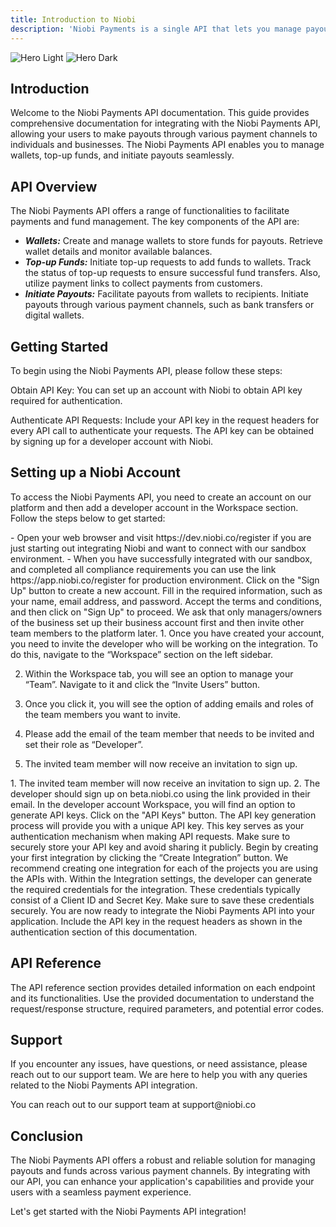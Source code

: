```yaml
---
title: Introduction to Niobi
description: 'Niobi Payments is a single API that lets you manage payouts to a variety of payment channels from your Niobi Balance.'
---
```


<img
  className="block dark:hidden"
  src="/images/hero-light.svg"
  alt="Hero Light"
/>
<img
  className="hidden dark:block"
  src="/images/hero-dark.svg"
  alt="Hero Dark"
/>

## Introduction

Welcome to the Niobi Payments API documentation. This guide provides comprehensive documentation for integrating with the Niobi Payments API, allowing your users to make payouts through various payment channels to individuals and businesses.
The Niobi Payments API enables you to manage wallets, top-up funds, and initiate payouts seamlessly.

## API Overview

The Niobi Payments API offers a range of functionalities to facilitate payments and fund management. The key components of the API are:

- ***Wallets:*** Create and manage wallets to store funds for payouts. Retrieve wallet details and monitor available balances. 
- ***Top-up Funds:*** Initiate top-up requests to add funds to wallets. Track the status of top-up requests to ensure successful fund transfers. Also, utilize payment links to collect payments from customers. 
- ***Initiate Payouts:*** Facilitate payouts from wallets to recipients. Initiate payouts through various payment channels, such as bank transfers or digital wallets.

## Getting Started

To begin using the Niobi Payments API, please follow these steps:

Obtain API Key: You can set up an account with Niobi to obtain API key required for authentication.

Authenticate API Requests: Include your API key in the request headers for every API call to authenticate your requests. The API key can be obtained by signing up for a developer account with Niobi.

## Setting up a Niobi Account

To access the Niobi Payments API, you need to create an account on our platform and then add a developer account in the Workspace section. Follow the steps below to get started:

<Steps>
 <Step title="Selecting environment">
  - Open your web browser and visit https://dev.niobi.co/register if you are just starting out integrating Niobi and want to connect with our sandbox environment.
  - When you have successfully integrated with our sandbox, and completed all compliance requirements you can use the link
   https://app.niobi.co/register for production environment.
 </Step>
 <Step title="Registration">
   Click on the "Sign Up" button to create a new account. Fill in the required information, such as your name, email address, and password. Accept the terms and conditions, and then click on "Sign Up" to proceed. We ask that only managers/owners of the business set up their business account first and
    then invite other team members to the platform later.
 </Step>
 <Step title="Inviting a user">
  1. Once you have created your account, you need to invite the developer who will be working on the integration. 
  To do this, navigate to the “Workspace” section on the left sidebar.

  2. Within the Workspace tab, you will see an option to manage your “Team”.
   Navigate to it and click the “Invite Users” button.

  3. Once you click it, you will see the option of adding emails and roles of the team members you want to invite.

  4. Please add the email of the team member that needs to be invited and set their role as “Developer”.

  5. The invited team member will now receive an invitation to sign up.
 </Step>
 <Step title="Registering developer account">
  1. The invited team member will now receive an invitation to sign up.
  2.  The developer should sign up on beta.niobi.co using the link provided in their email.
 </Step>
 <Step title="Generating API Keys">
   In the developer account Workspace, you will find an option to generate API keys. Click on the "API Keys" button. The API key generation process will provide you with a unique API key. This key serves as your authentication mechanism when making API requests. Make sure to securely store your API key and avoid sharing it publicly.
 </Step>
 <Step title="Creating a new integration">
 Begin by creating your first integration by clicking the “Create Integration” button. We recommend creating one integration for each of the projects you are using the APIs with.
 </Step>
 <Step title="Creating credentials">
  Within the Integration settings, the developer can generate the required credentials for the integration. These credentials typically consist of a Client ID and Secret Key. Make sure to save these credentials securely.
 </Step>
 <Step title="Using the credentials">
 You are now ready to integrate the Niobi Payments API into your application. Include the API key in the request headers as shown in the authentication section of this documentation.
 </Step>
</Steps>

## API Reference

The API reference section provides detailed information on each endpoint and its functionalities. Use the provided documentation to understand the request/response structure, required parameters, and potential error codes.

## Support

If you encounter any issues, have questions, or need assistance, please reach out to our support team. We are here to help you with any queries related to the Niobi Payments API integration.

<Note>
You can reach out to our support team at support@niobi.co
</Note>

## Conclusion

The Niobi Payments API offers a robust and reliable solution for managing payouts and funds across various payment channels. By integrating with our API, you can enhance your application's capabilities and provide your users with a seamless payment experience.

Let's get started with the Niobi Payments API integration!
